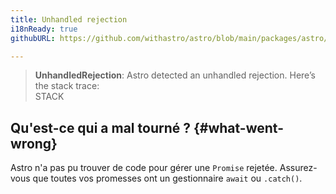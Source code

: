 ```yaml
---
title: Unhandled rejection
i18nReady: true
githubURL: https://github.com/withastro/astro/blob/main/packages/astro/src/core/errors/errors-data.ts

---
```

> **UnhandledRejection**: Astro detected an unhandled rejection. Here’s the stack trace:<br/>STACK

## Qu'est-ce qui a mal tourné ? \{#what-went-wrong\}
Astro n'a pas pu trouver de code pour gérer une `Promise` rejetée. Assurez-vous que toutes vos promesses ont un gestionnaire `await` ou `.catch()`.


